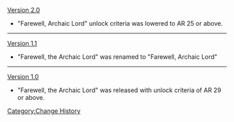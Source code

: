 [[Version 2.0]]
* "Farewell, Archaic Lord" unlock criteria was lowered to AR 25 or above.
----
[[Version 1.1]]
* "Farewell, the Archaic Lord" was renamed to "Farewell, Archaic Lord"
----
[[Version 1.0]]
* "Farewell, the Archaic Lord" was released with unlock criteria of AR 29 or above.
<noinclude>[[Category:Change History]]</noinclude>